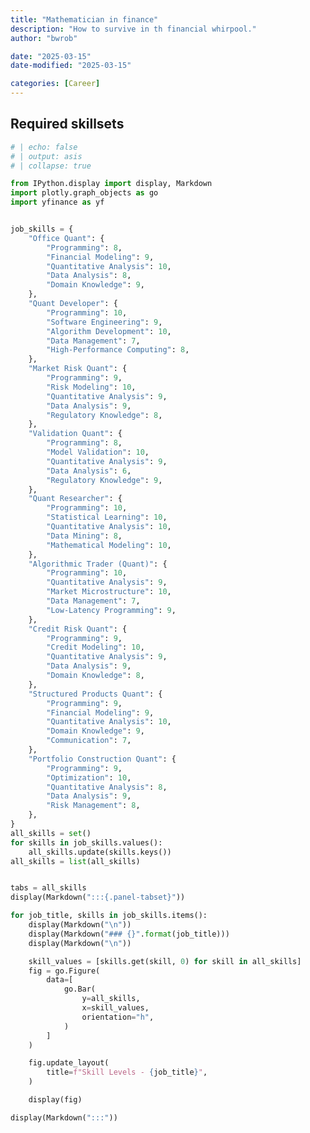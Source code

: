 ```yaml
---
title: "Mathematician in finance"
description: "How to survive in th financial whirpool."
author: "bwrob"

date: "2025-03-15"
date-modified: "2025-03-15"

categories: [Career]
---
```


## Required skillsets
```python
# | echo: false
# | output: asis
# | collapse: true

from IPython.display import display, Markdown
import plotly.graph_objects as go
import yfinance as yf


job_skills = {
    "Office Quant": {
        "Programming": 8,
        "Financial Modeling": 9,
        "Quantitative Analysis": 10,
        "Data Analysis": 8,
        "Domain Knowledge": 9,
    },
    "Quant Developer": {
        "Programming": 10,
        "Software Engineering": 9,
        "Algorithm Development": 10,
        "Data Management": 7,
        "High-Performance Computing": 8,
    },
    "Market Risk Quant": {
        "Programming": 9,
        "Risk Modeling": 10,
        "Quantitative Analysis": 9,
        "Data Analysis": 9,
        "Regulatory Knowledge": 8,
    },
    "Validation Quant": {
        "Programming": 8,
        "Model Validation": 10,
        "Quantitative Analysis": 9,
        "Data Analysis": 6,
        "Regulatory Knowledge": 9,
    },
    "Quant Researcher": {
        "Programming": 10,
        "Statistical Learning": 10,
        "Quantitative Analysis": 10,
        "Data Mining": 8,
        "Mathematical Modeling": 10,
    },
    "Algorithmic Trader (Quant)": {
        "Programming": 10,
        "Quantitative Analysis": 9,
        "Market Microstructure": 10,
        "Data Management": 7,
        "Low-Latency Programming": 9,
    },
    "Credit Risk Quant": {
        "Programming": 9,
        "Credit Modeling": 10,
        "Quantitative Analysis": 9,
        "Data Analysis": 9,
        "Domain Knowledge": 8,
    },
    "Structured Products Quant": {
        "Programming": 9,
        "Financial Modeling": 9,
        "Quantitative Analysis": 10,
        "Domain Knowledge": 9,
        "Communication": 7,
    },
    "Portfolio Construction Quant": {
        "Programming": 9,
        "Optimization": 10,
        "Quantitative Analysis": 8,
        "Data Analysis": 9,
        "Risk Management": 8,
    },
}
all_skills = set()
for skills in job_skills.values():
    all_skills.update(skills.keys())
all_skills = list(all_skills)


tabs = all_skills
display(Markdown(":::{.panel-tabset}"))

for job_title, skills in job_skills.items():
    display(Markdown("\n"))
    display(Markdown("### {}".format(job_title)))
    display(Markdown("\n"))

    skill_values = [skills.get(skill, 0) for skill in all_skills]
    fig = go.Figure(
        data=[
            go.Bar(
                y=all_skills,
                x=skill_values,
                orientation="h",
            )
        ]
    )

    fig.update_layout(
        title=f"Skill Levels - {job_title}",
    )

    display(fig)

display(Markdown(":::"))
```
